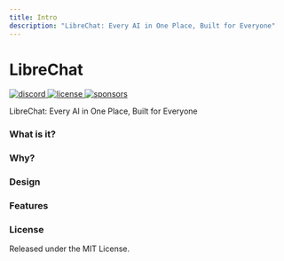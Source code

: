 ```yaml
---
title: Intro
description: "LibreChat: Every AI in One Place, Built for Everyone"
---
```



<LogoImage />

# LibreChat

<p className="_flex _h-6 _mt-4 _gap-2">
    <a href="https://discord.librechat.ai" target="_blank">
        <img alt="discord" src="https://img.shields.io/discord/1086345563026489514?label=&logo=discord&style=for-the-badge&logoWidth=20&logoColor=white&labelColor=000000&color=blueviolet" loading="lazy" decoding="async"></img>
    </a>
    <a href="https://github.com/danny-avila/LibreChat/blob/main/LICENSE" target="_blank">
        <img alt="license" src="https://img.shields.io/github/license/danny-avila/LibreChat?style=for-the-badge&logo=github&logoColor=white&labelColor=000000" loading="lazy" decoding="async"></img>
    </a>
    <a aria-label="Sponsors" href="https://github.com/sponsors/danny-avila" target="_blank">
        <img alt="sponsors" src="https://img.shields.io/badge/SPONSORS-red.svg?style=for-the-badge&logo=github-sponsors&logoColor=white&labelColor=000000&logoWidth=20" loading="lazy" decoding="async"></img>
    </a>
</p>




LibreChat: Every AI in One Place, Built for Everyone

### What is it?



### Why?



### Design


### Features



### License

Released under the MIT License.
